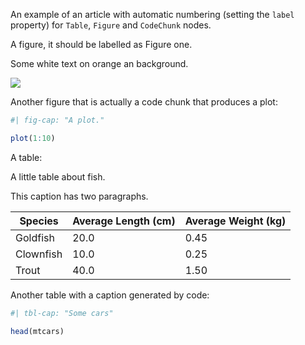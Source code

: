 An example of an article with automatic numbering (setting the `label` property) for `Table`, `Figure` and `CodeChunk` nodes.

A figure, it should be labelled as Figure one.

::: figure

Some white text on orange an background.

![](https://placehold.co/300x200/orange/white)

:::

Another figure that is actually a code chunk that produces a plot:

```r
#| fig-cap: "A plot."

plot(1:10)
```


A table:

::: table

A little table about fish.

This caption has two paragraphs.

| Species   | Average Length (cm) | Average Weight (kg) |
| --------- | ------------------- | ------------------- |
| Goldfish  | 20.0                | 0.45                |
| Clownfish | 10.0                | 0.25                |
| Trout     | 40.0                | 1.50                |

:::

Another table with a caption generated by code:

```r
#| tbl-cap: "Some cars"

head(mtcars)
```

